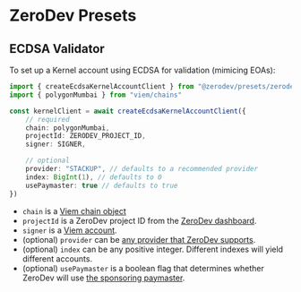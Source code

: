 # ZeroDev Presets

## ECDSA Validator

To set up a Kernel account using ECDSA for validation (mimicing EOAs):

```typescript
import { createEcdsaKernelAccountClient } from "@zerodev/presets/zerodev"
import { polygonMumbai } from "viem/chains"

const kernelClient = await createEcdsaKernelAccountClient({
    // required
    chain: polygonMumbai,
    projectId: ZERODEV_PROJECT_ID,
    signer: SIGNER,

    // optional
    provider: "STACKUP", // defaults to a recommended provider
    index: BigInt(1), // defaults to 0
    usePaymaster: true // defaults to true
})
```

- `chain` is a [Viem chain object](https://viem.sh/docs/clients/chains.html)
- `projectId` is a ZeroDev project ID from the [ZeroDev dashboard](https://dashboard.zerodev.app/).
- `signer` is a [Viem account](https://viem.sh/docs/accounts/local.html).
- (optional) `provider` can be [any provider that ZeroDev supports](/meta-infra/intro).
- (optional) `index` can be any positive integer.  Different indexes will yield different accounts.
- (optional) `usePaymaster` is a boolean flag that determines whether ZeroDev will use [the sponsoring paymaster](/meta-infra/intro).